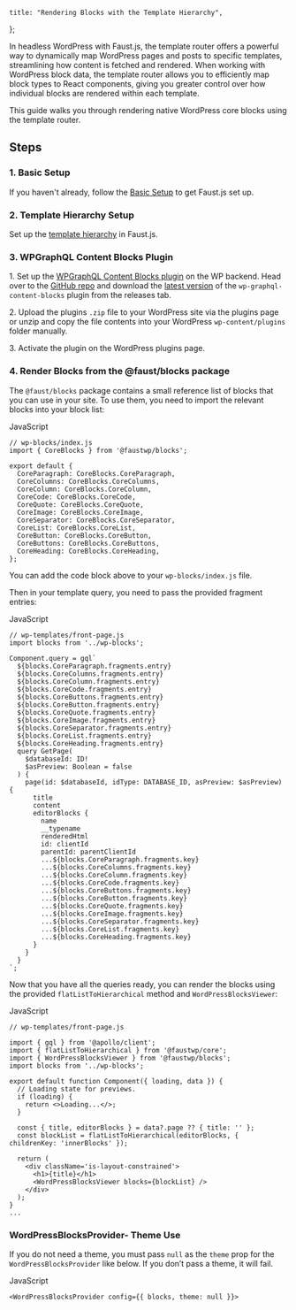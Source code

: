 	title: "Rendering Blocks with the Template Hierarchy",
};

In headless WordPress with Faust.js, the template router offers a powerful way to dynamically map WordPress pages and posts to specific templates, streamlining how content is fetched and rendered. When working with WordPress block data, the template router allows you to efficiently map block types to React components, giving you greater control over how individual blocks are rendered within each template.

This guide walks you through rendering native WordPress core blocks using the template router.

## Steps

### 1\. Basic Setup

If you haven't already, follow the [Basic Setup](/docs/how-to/basic-setup/) to get Faust.js set up.

### 2\. Template Hierarchy Setup

Set up the [template hierarchy](/docs/how-to/template-hierarchy/) in Faust.js.

### 3\. WPGraphQL Content Blocks Plugin

1\. Set up the [WPGraphQL Content Blocks plugin](https://github.com/wpengine/wp-graphql-content-blocks) on the WP backend. Head over to the [GitHub repo](https://github.com/wpengine/wp-graphql-content-blocks) and download the [latest version](https://github.com/wpengine/wp-graphql-content-blocks/releases/latest/download/wp-graphql-content-blocks.zip) of the `wp-graphql-content-blocks` plugin from the releases tab.

2\. Upload the plugins `.zip` file to your WordPress site via the plugins page or unzip and copy the file contents into your WordPress `wp-content/plugins` folder manually.

3\. Activate the plugin on the WordPress plugins page.

### 4. Render Blocks from the @faust/blocks package

The `@faust/blocks` package contains a small reference list of blocks that you can use in your site. To use them, you need to import the relevant blocks into your block list:

JavaScript

```
// wp-blocks/index.js
import { CoreBlocks } from '@faustwp/blocks';

export default {
  CoreParagraph: CoreBlocks.CoreParagraph,
  CoreColumns: CoreBlocks.CoreColumns,
  CoreColumn: CoreBlocks.CoreColumn,
  CoreCode: CoreBlocks.CoreCode,
  CoreQuote: CoreBlocks.CoreQuote,
  CoreImage: CoreBlocks.CoreImage,
  CoreSeparator: CoreBlocks.CoreSeparator,
  CoreList: CoreBlocks.CoreList,
  CoreButton: CoreBlocks.CoreButton,
  CoreButtons: CoreBlocks.CoreButtons,
  CoreHeading: CoreBlocks.CoreHeading,
};
```

You can add the code block above to your `wp-blocks/index.js` file.

Then in your template query, you need to pass the provided fragment entries:

JavaScript

```
// wp-templates/front-page.js
import blocks from '../wp-blocks';

Component.query = gql`
  ${blocks.CoreParagraph.fragments.entry}
  ${blocks.CoreColumns.fragments.entry}
  ${blocks.CoreColumn.fragments.entry}
  ${blocks.CoreCode.fragments.entry}
  ${blocks.CoreButtons.fragments.entry}
  ${blocks.CoreButton.fragments.entry}
  ${blocks.CoreQuote.fragments.entry}
  ${blocks.CoreImage.fragments.entry}
  ${blocks.CoreSeparator.fragments.entry}
  ${blocks.CoreList.fragments.entry}
  ${blocks.CoreHeading.fragments.entry}
  query GetPage(
    $databaseId: ID!
    $asPreview: Boolean = false
  ) {
    page(id: $databaseId, idType: DATABASE_ID, asPreview: $asPreview) {
      title
      content
      editorBlocks {
        name
        __typename
        renderedHtml
        id: clientId
        parentId: parentClientId
        ...${blocks.CoreParagraph.fragments.key}
        ...${blocks.CoreColumns.fragments.key}
        ...${blocks.CoreColumn.fragments.key}
        ...${blocks.CoreCode.fragments.key}
        ...${blocks.CoreButtons.fragments.key}
        ...${blocks.CoreButton.fragments.key}
        ...${blocks.CoreQuote.fragments.key}
        ...${blocks.CoreImage.fragments.key}
        ...${blocks.CoreSeparator.fragments.key}
        ...${blocks.CoreList.fragments.key}
        ...${blocks.CoreHeading.fragments.key}
      }
    }
  }
`;
```

Now that you have all the queries ready, you can render the blocks using the provided `flatListToHierarchical` method and `WordPressBlocksViewer`:

JavaScript

```
// wp-templates/front-page.js

import { gql } from '@apollo/client';
import { flatListToHierarchical } from '@faustwp/core';
import { WordPressBlocksViewer } from '@faustwp/blocks';
import blocks from '../wp-blocks';

export default function Component({ loading, data }) {
  // Loading state for previews.
  if (loading) {
    return <>Loading...</>;
  }

  const { title, editorBlocks } = data?.page ?? { title: '' };
  const blockList = flatListToHierarchical(editorBlocks, { childrenKey: 'innerBlocks' });

  return (
    <div className='is-layout-constrained'>
      <h1>{title}</h1>
      <WordPressBlocksViewer blocks={blockList} />
    </div>
  );
}
...
```

### WordPressBlocksProvider- Theme Use

If you do not need a theme, you must pass `null` as the `theme` prop for the `WordPressBlocksProvider` like below. If you don’t pass a theme, it will fail.

JavaScript

```
<WordPressBlocksProvider config={{ blocks, theme: null }}>
```
